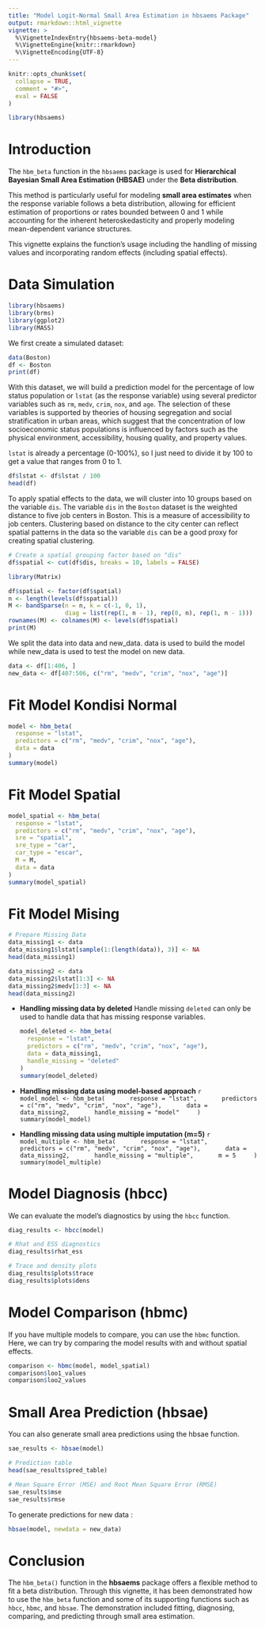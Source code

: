```yaml
---
title: "Model Logit-Normal Small Area Estimation in hbsaems Package"
output: rmarkdown::html_vignette
vignette: >
  %\VignetteIndexEntry{hbsaems-beta-model}
  %\VignetteEngine{knitr::rmarkdown}
  %\VignetteEncoding{UTF-8}
---
```


```r
knitr::opts_chunk$set(
  collapse = TRUE,
  comment = "#>",
  eval = FALSE
)
```

```r
library(hbsaems)
```

# Introduction

The `hbm_beta` function in the `hbsaems` package is used for **Hierarchical Bayesian Small Area Estimation (HBSAE)** under the **Beta distribution**.  

This method is particularly useful for modeling **small area estimates** when the response variable follows a beta distribution, allowing for efficient estimation of proportions or rates bounded between 0 and 1 while accounting for the inherent heteroskedasticity and properly modeling mean-dependent variance structures. 

This vignette explains the function's usage including the handling of missing values and incorporating random effects (including spatial effects).

# Data Simulation

```r
library(hbsaems)
library(brms)
library(ggplot2)
library(MASS) 
```

We first create a simulated dataset:

```r
data(Boston)
df <- Boston
print(df)
```

With this dataset, we will build a prediction model for the percentage of low status population or `lstat` (as the response variable) using several predictor variables such as `rm`, `medv`, `crim`, `nox`, and `age`. The selection of these variables is supported by theories of housing segregation and social stratification in urban areas, which suggest that the concentration of low socioeconomic status populations is influenced by factors such as the physical environment, accessibility, housing quality, and property values. 

`lstat` is already a percentage (0-100%), so I just need to divide it by 100 to get a value that ranges from 0 to 1.

```r
df$lstat <- df$lstat / 100
head(df)
```

To apply spatial effects to the data, we will cluster into 10 groups based on the variable `dis`. The variable `dis` in the `Boston` dataset is the weighted distance to five job centers in Boston. This is a measure of accessibility to job centers. Clustering based on distance to the city center can reflect spatial patterns in the data so the variable `dis` can be a good proxy for creating spatial clustering.

```r
# Create a spatial grouping factor based on "dis"
df$spatial <- cut(df$dis, breaks = 10, labels = FALSE)  

library(Matrix)

df$spatial <- factor(df$spatial)
n <- length(levels(df$spatial))
M <- bandSparse(n = n, k = c(-1, 0, 1), 
                diag = list(rep(1, n - 1), rep(0, n), rep(1, n - 1)))
rownames(M) <- colnames(M) <- levels(df$spatial)
print(M)
```
We split the data into data and new_data. data is used to build the model while new_data is used to test the model on new data.

```r
data <- df[1:406, ] 
new_data <- df[407:506, c("rm", "medv", "crim", "nox", "age")]

```


# Fit Model Kondisi Normal
```r
model <- hbm_beta(
  response = "lstat",
  predictors = c("rm", "medv", "crim", "nox", "age"),
  data = data
)
summary(model)
```

# Fit Model Spatial
```r
model_spatial <- hbm_beta(
  response = "lstat",
  predictors = c("rm", "medv", "crim", "nox", "age"),
  sre = "spatial",
  sre_type = "car",
  car_type = "escar",
  M = M,
  data = data
)
summary(model_spatial)
```

# Fit Model Mising
```r
# Prepare Missing Data
data_missing1 <- data
data_missing1$lstat[sample(1:(length(data)), 3)] <- NA 
head(data_missing1)

data_missing2 <- data
data_missing2$lstat[1:3] <- NA 
data_missing2$medv[1:3] <- NA
head(data_missing2)
```

-   **Handling missing data by deleted**
    Handle missing `deleted` can only be used to handle data that has missing response variables.

    ```r
    model_deleted <- hbm_beta(
      response = "lstat",
      predictors = c("rm", "medv", "crim", "nox", "age"),
      data = data_missing1,
      handle_missing = "deleted"
    )
    summary(model_deleted)
    ```

-   **Handling missing data using model-based approach**
    ```r
    model_model <- hbm_beta(
      response = "lstat",
      predictors = c("rm", "medv", "crim", "nox", "age"),
      data = data_missing2,
      handle_missing = "model"
    )
    summary(model_model)
    ```

-   **Handling missing data using multiple imputation (m=5)**
    ```r
    model_multiple <- hbm_beta(
      response = "lstat",
      predictors = c("rm", "medv", "crim", "nox", "age"),
      data = data_missing2,
      handle_missing = "multiple",
      m = 5
    )
    summary(model_multiple)
    ```

# Model Diagnosis (hbcc)

We can evaluate the model's diagnostics by using the `hbcc` function.

```r
diag_results <- hbcc(model)

# Rhat and ESS diagnostics
diag_results$rhat_ess

# Trace and density plots
diag_results$plots$trace
diag_results$plots$dens
```

# Model Comparison (hbmc) 

If you have multiple models to compare, you can use the `hbmc` function. Here, we can try by comparing the model results with and without spatial effects.

```r
comparison <- hbmc(model, model_spatial)
comparison$loo1_values
comparison$loo2_values
```

# Small Area Prediction (hbsae)

You can also generate small area predictions using the hbsae function.
```r
sae_results <- hbsae(model)

# Prediction table
head(sae_results$pred_table)

# Mean Square Error (MSE) and Root Mean Square Error (RMSE)
sae_results$mse
sae_results$rmse
```

To generate predictions for new data :

```r
hbsae(model, newdata = new_data)
```

# Conclusion

The `hbm_beta()` function in the **hbsaems** package offers a flexible method to fit a beta distribution. Through this vignette, it has been demonstrated how to use the `hbm_beta` function and some of its supporting functions such as `hbcc`, `hbmc`, and `hbsae`. The demonstration included fitting, diagnosing, comparing, and predicting through small area estimation.